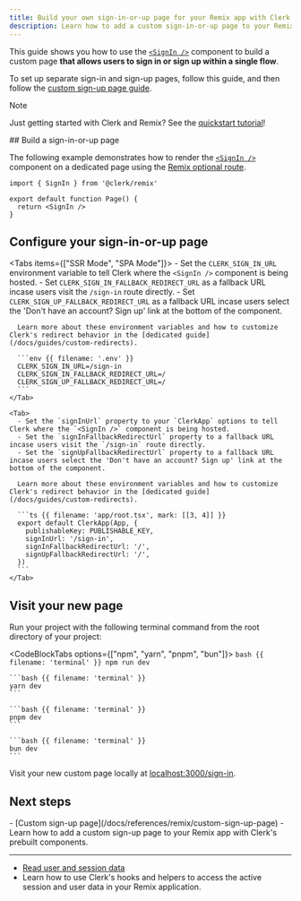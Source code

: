 ```yaml
---
title: Build your own sign-in-or-up page for your Remix app with Clerk
description: Learn how to add a custom sign-in-or-up page to your Remix app with Clerk's prebuilt components.
---
```


This guide shows you how to use the [`<SignIn />`](/docs/reference/general/components/authentication/sign-in) component to build a custom page **that allows users to sign in or sign up within a single flow**.

To set up separate sign-in and sign-up pages, follow this guide, and then follow the [custom sign-up page guide](/docs/references/remix/custom-sign-up-page).

> [!NOTE]
> Just getting started with Clerk and Remix? See the [quickstart tutorial](/docs/quickstarts/remix)!

<Steps>
  ## Build a sign-in-or-up page

  The following example demonstrates how to render the [`<SignIn />`](/docs/reference/general/components/authentication/sign-in) component on a dedicated page using the [Remix optional route](https://reactrouter.com/en/main/route/route#optional-segments).

  ```tsx {{ filename: 'app/routes/sign-in.$.tsx' }}
  import { SignIn } from '@clerk/remix'

  export default function Page() {
    return <SignIn />
  }
  ```

  ## Configure your sign-in-or-up page

  <Tabs items={["SSR Mode", "SPA Mode"]}>
    <Tab>
      - Set the `CLERK_SIGN_IN_URL` environment variable to tell Clerk where the `<SignIn />` component is being hosted.
      - Set `CLERK_SIGN_IN_FALLBACK_REDIRECT_URL` as a fallback URL incase users visit the `/sign-in` route directly.
      - Set `CLERK_SIGN_UP_FALLBACK_REDIRECT_URL` as a fallback URL incase users select the 'Don't have an account? Sign up' link at the bottom of the component.

      Learn more about these environment variables and how to customize Clerk's redirect behavior in the [dedicated guide](/docs/guides/custom-redirects).

      ```env {{ filename: '.env' }}
      CLERK_SIGN_IN_URL=/sign-in
      CLERK_SIGN_IN_FALLBACK_REDIRECT_URL=/
      CLERK_SIGN_UP_FALLBACK_REDIRECT_URL=/
      ```
    </Tab>

    <Tab>
      - Set the `signInUrl` property to your `ClerkApp` options to tell Clerk where the `<SignIn />` component is being hosted.
      - Set the `signInFallbackRedirectUrl` property to a fallback URL incase users visit the `/sign-in` route directly.
      - Set the `signUpFallbackRedirectUrl` property to a fallback URL incase users select the 'Don't have an account? Sign up' link at the bottom of the component.

      Learn more about these environment variables and how to customize Clerk's redirect behavior in the [dedicated guide](/docs/guides/custom-redirects).

      ```ts {{ filename: 'app/root.tsx', mark: [[3, 4]] }}
      export default ClerkApp(App, {
        publishableKey: PUBLISHABLE_KEY,
        signInUrl: '/sign-in',
        signInFallbackRedirectUrl: '/',
        signUpFallbackRedirectUrl: '/',
      })
      ```
    </Tab>
  </Tabs>

  ## Visit your new page

  Run your project with the following terminal command from the root directory of your project:

  <CodeBlockTabs options={["npm", "yarn", "pnpm", "bun"]}>
    ```bash {{ filename: 'terminal' }}
    npm run dev
    ```

    ```bash {{ filename: 'terminal' }}
    yarn dev
    ```

    ```bash {{ filename: 'terminal' }}
    pnpm dev
    ```

    ```bash {{ filename: 'terminal' }}
    bun dev
    ```
  </CodeBlockTabs>

  Visit your new custom page locally at [localhost:3000/sign-in](http://localhost:3000/sign-in).
</Steps>

## Next steps

<Cards>
  - [Custom sign-up page](/docs/references/remix/custom-sign-up-page)
  - Learn how to add a custom sign-up page to your Remix app with Clerk's prebuilt components.

  ---

  - [Read user and session data](/docs/references/remix/read-session-data)
  - Learn how to use Clerk's hooks and helpers to access the active session and user data in your Remix application.
</Cards>
